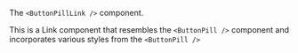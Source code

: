 The `<ButtonPillLink />` component.

This is a Link component that resembles the `<ButtonPill />` component and incorporates various styles from the `<ButtonPill />`
